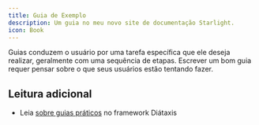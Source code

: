 ```yaml
---
title: Guia de Exemplo
description: Um guia no meu novo site de documentação Starlight.
icon: Book
---
```


Guias conduzem o usuário por uma tarefa específica que ele deseja realizar, geralmente com uma sequência de etapas. Escrever um bom guia requer pensar sobre o que seus usuários estão tentando fazer.

## Leitura adicional

- Leia [sobre guias práticos](https://diataxis.fr/how-to-guides/) no framework Diátaxis
